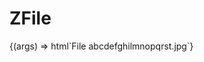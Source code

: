 

<Meta
  title="Buttons/ZFile"
  component="z-file"
/>

# ZFile

<Canvas>
  <Story
    name="ZFile"
  >
    {(args) => html`<z-file file-number="1">File abcdefghilmnopqrst.jpg</z-file>`}
  </Story>
</Canvas>

<ArgsTable of="z-file" />


